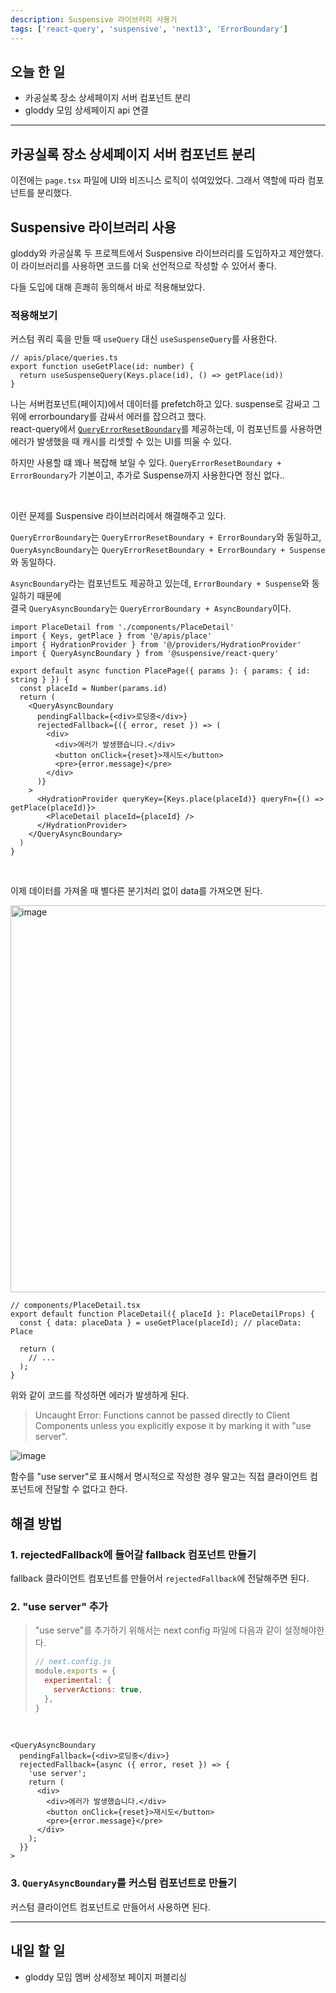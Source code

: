 ```yaml
---
description: Suspensive 라이브러리 사용기
tags: ['react-query', 'suspensive', 'next13', 'ErrorBoundary']
---
```


## 오늘 한 일

- 카공실록 장소 상세페이지 서버 컴포넌트 분리
- gloddy 모임 상세페이지 api 연결

---

## 카공실록 장소 상세페이지 서버 컴포넌트 분리

이전에는 `page.tsx` 파일에 UI와 비즈니스 로직이 섞여있었다. 그래서 역할에 따라 컴포넌트를 분리했다.

## Suspensive 라이브러리 사용

gloddy와 카공실록 두 프로젝트에서 Suspensive 라이브러리를 도입하자고 제안했다. 이 라이브러리를 사용하면 코드를 더욱 선언적으로 작성할 수 있어서 좋다.

다들 도입에 대해 흔쾌히 동의해서 바로 적용해보았다.

### 적용해보기

커스텀 쿼리 훅을 만들 때 `useQuery` 대신 `useSuspenseQuery`를 사용한다.

```tsx
// apis/place/queries.ts
export function useGetPlace(id: number) {
  return useSuspenseQuery(Keys.place(id), () => getPlace(id))
}
```

나는 서버컴포넌트(페이지)에서 데이터를 prefetch하고 있다. suspense로 감싸고 그 위에 errorboundary를 감싸서 에러를 잡으려고 했다.  
react-query에서 [`QueryErrorResetBoundary`](https://tanstack.com/query/v4/docs/react/reference/QueryErrorResetBoundary)를 제공하는데, 이 컴포넌트를 사용하면 에러가 발생했을 때 캐시를 리셋할 수 있는 UI를 띄울 수 있다.

하지만 사용할 떄 꽤나 복잡해 보일 수 있다. `QueryErrorResetBoundary + ErrorBoundary`가 기본이고, 추가로 Suspense까지 사용한다면 정신 없다..

<br />

이런 문제를 Suspensive 라이브러리에서 해결해주고 있다.

`QueryErrorBoundary`는 `QueryErrorResetBoundary + ErrorBoundary`와 동일하고,  
`QueryAsyncBoundary`는 `QueryErrorResetBoundary + ErrorBoundary + Suspense`와 동일하다.

`AsyncBoundary`라는 컴포넌트도 제공하고 있는데, `ErrorBoundary + Suspense`와 동일하기 때문에  
결국 `QueryAsyncBoundary`는 `QueryErrorBoundary + AsyncBoundary`이다.

```tsx
import PlaceDetail from './components/PlaceDetail'
import { Keys, getPlace } from '@/apis/place'
import { HydrationProvider } from '@/providers/HydrationProvider'
import { QueryAsyncBoundary } from '@suspensive/react-query'

export default async function PlacePage({ params }: { params: { id: string } }) {
  const placeId = Number(params.id)
  return (
    <QueryAsyncBoundary
      pendingFallback={<div>로딩중</div>}
      rejectedFallback={({ error, reset }) => (
        <div>
          <div>에러가 발생했습니다.</div>
          <button onClick={reset}>재시도</button>
          <pre>{error.message}</pre>
        </div>
      )}
    >
      <HydrationProvider queryKey={Keys.place(placeId)} queryFn={() => getPlace(placeId)}>
        <PlaceDetail placeId={placeId} />
      </HydrationProvider>
    </QueryAsyncBoundary>
  )
}
```

<br />

이제 데이터를 가져올 때 별다른 분기처리 없이 data를 가져오면 된다.

<img
  width="619"
  alt="image"
  src="https://github.com/Self-Driven-Development/TIL/assets/23312485/59d2befc-809d-4e81-8eb4-74fab0628d87"
/>

```tsx
// components/PlaceDetail.tsx
export default function PlaceDetail({ placeId }: PlaceDetailProps) {
  const { data: placeData } = useGetPlace(placeId); // placeData: Place

  return (
    // ...
  );
}
```

<Admonition type='warning' title='주의할 점'>

위와 같이 코드를 작성하면 에러가 발생하게 된다.

> Uncaught Error: Functions cannot be passed directly to Client Components unless you explicitly expose it by marking it with "use server".

![image](https://github.com/Self-Driven-Development/TIL/assets/23312485/af14c872-1e9a-4af0-8701-112abe5ec090)

함수를 "use server"로 표시해서 명시적으로 작성한 경우 말고는 직접 클라이언트 컴포넌트에 전달할 수 없다고 한다.

## 해결 방법

### 1. rejectedFallback에 들어갈 fallback 컴포넌트 만들기

fallback 클라이언트 컴포넌트를 만들어서 `rejectedFallback`에 전달해주면 된다.

### 2. "use server" 추가

> "use serve"를 추가하기 위해서는 next config 파일에 다음과 같이 설정해야한다.
>
> ```js
> // next.config.js
> module.exports = {
>   experimental: {
>     serverActions: true,
>   },
> }
> ```

<br />

```tsx
<QueryAsyncBoundary
  pendingFallback={<div>로딩중</div>}
  rejectedFallback={async ({ error, reset }) => {
    'use server';
    return (
      <div>
        <div>에러가 발생했습니다.</div>
        <button onClick={reset}>재시도</button>
        <pre>{error.message}</pre>
      </div>
    );
  }}
>
```

### 3. `QueryAsyncBoundary`를 커스텀 컴포넌트로 만들기

커스텀 클라이언트 컴포넌트로 만들어서 사용하면 된다.

</Admonition>

---

## 내일 할 일

- gloddy 모임 멤버 상세정보 페이지 퍼블리싱
